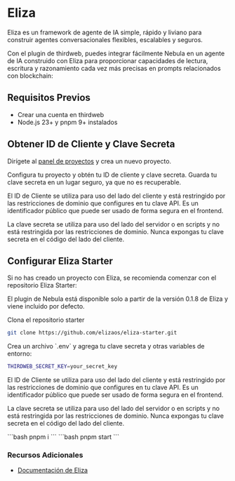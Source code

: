 
# Eliza

Eliza es un framework de agente de IA simple, rápido y liviano para construir agentes conversacionales flexibles, escalables y seguros.

Con el plugin de thirdweb, puedes integrar fácilmente Nebula en un agente de IA construido con Eliza para proporcionar capacidades de lectura, escritura y razonamiento cada vez más precisas en prompts relacionados con blockchain:

<OpenSourceCard
title="Nebula Plugin"
href="https://github.com/elizaOS/eliza/tree/main/packages/plugin-thirdweb"/>


## Requisitos Previos

- Crear una cuenta en thirdweb
- Node.js 23+ y pnpm 9+ instalados

## Obtener ID de Cliente y Clave Secreta

<Steps>

<Step title="Crear proyecto">

Dirígete al [panel de proyectos](https://thirdweb.com/) y crea un nuevo proyecto.

<DocImage src={NewProject} alt="Crear un nuevo proyecto"/>
  
</Step>

<Step title="Obtener claves">

Configura tu proyecto y obtén tu ID de cliente y clave secreta. Guarda tu clave secreta en un lugar seguro, ya que no es recuperable.

<Callout variant="warning" title="ID de Cliente vs Clave Secreta">
El ID de Cliente se utiliza para uso del lado del cliente y está restringido por las restricciones de dominio que configures en tu clave API. Es un identificador público que puede ser usado de forma segura en el frontend.

La clave secreta se utiliza para uso del lado del servidor o en scripts y no está restringida por las restricciones de dominio. Nunca expongas tu clave secreta en el código del lado del cliente.
</Callout>

<DocImage src={KeysSetup} alt="Obtener claves"/>

</Step>

</Steps>

## Configurar Eliza Starter

Si no has creado un proyecto con Eliza, se recomienda comenzar con el repositorio Eliza Starter:

<Steps>
<Step title="Clonar Starter">
<Callout variant='info' title='Versión'>
El plugin de Nebula está disponible solo a partir de la versión 0.1.8 de Eliza y viene incluido por defecto.
</Callout>

Clona el repositorio starter


```bash
git clone https://github.com/elizaos/eliza-starter.git
```
</Step>

<Step title="Variables de Entorno">
Crea un archivo `.env` y agrega tu clave secreta y otras variables de entorno:

```bash
THIRDWEB_SECRET_KEY=your_secret_key
```

<Callout variant="warning" title="ID de Cliente vs Clave Secreta">
El ID de Cliente se utiliza para uso del lado del cliente y está restringido por las restricciones de dominio que configures en tu clave API. Es un identificador público que puede ser usado de forma segura en el frontend.

La clave secreta se utiliza para uso del lado del servidor o en scripts y no está restringida por las restricciones de dominio. Nunca expongas tu clave secreta en el código del lado del cliente.
</Callout>
</Step>

<Step title="Instalar Dependencias">
```bash
pnpm i
```
</Step>

<Step title="Iniciar Eliza">
```bash
pnpm start
```
</Step>

</Steps>

### Recursos Adicionales

- [Documentación de Eliza](https://elizaos.github.io/eliza/)